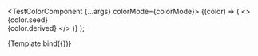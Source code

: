 
<Meta title="Design-system/widgets" component={TestColorComponent} />

  <TestColorComponent {...args} colorMode={colorMode}>
    {(color) => (
      <>
        {color.seed}
        <br />
        {color.derived}
      </>
    )}
  </TestColorComponent>
);

<Canvas>
  <Story
    name="Test Color Component"
    args={{
      source: "oklch",
      size: "small",
      steps: 11,
      colorSpace: "oklch",
      variant: "primary",
      isHovered: false,
      isActive: false,
      isFocused: false,
      isDisabled: false,
    }}
    argTypes={{
      source: {
        options: ["oklch", "hex", "appsmith"],
        control: { type: "radio" },
      },
      size: {
        options: ["small", "big"],
        control: { type: "radio" },
        if: { arg: "source", neq: "appsmith" },
      },
      colorSpace: {
        options: ["oklch", "hex"],
        control: { type: "radio" },
      },
      steps: {
        if: { arg: "source", neq: "appsmith" },
      },
      variant: {
        options: ["primary", "secondary", "tertiary"],
        control: { type: "radio" },
      },
    }}
  >
    {Template.bind({})}
  </Story>
</Canvas>
